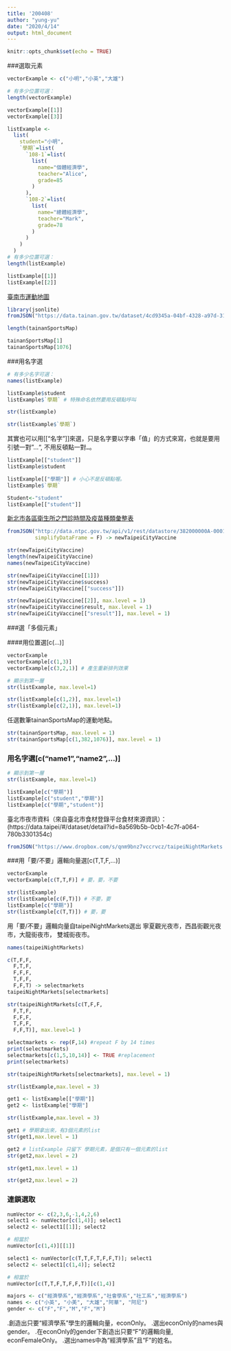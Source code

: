 ```yaml
---
title: '200408'
author: "yung-yu"
date: "2020/4/14"
output: html_document
---
```


```r
knitr::opts_chunk$set(echo = TRUE)
```


###選取元素

```r
vectorExample <- c("小明","小英","大雄")

# 有多少位置可選：
length(vectorExample)
```

```r
vectorExample[[1]]
vectorExample[[3]]
```

```r
listExample <- 
  list(
    student="小明",
    `學期`=list(
      `108-1`=list(
        list(
          name="個體經濟學",
          teacher="Alice",
          grade=85
        )
      ),
      `108-2`=list(
        list(
          name="總體經濟學",
          teacher="Mark",
          grade=78
        )
      )
    )
  )
# 有多少位置可選：
length(listExample)
```

```r
listExample[[1]]
listExample[[2]]
```



[臺南市運動地圖](https://data.gov.tw/dataset/6217)
```r
library(jsonlite)
fromJSON("https://data.tainan.gov.tw/dataset/4cd9345a-04bf-4328-a97d-314ff78b4763/resource/afc025fc-1ef4-447c-b785-a680391d0ca1/download/tnsport2.json", simplifyDataFrame = F) -> tainanSportsMap

length(tainanSportsMap)
```

```r
tainanSportsMap[1]
tainanSportsMap[1076]
```

###用名字選

```r
# 有多少名字可選：
names(listExample)
```

```r
listExample$student
listExample$`學期` # 特殊命名依然要用反頓點呼叫
```

```r
str(listExample)
```

```r
str(listExample$`學期`)
```

其實也可以用[["名字"]]來選，只是名字要以字串「值」的方式來寫，也就是要用引號一對"…", 不用反頓點一對`…`。

```r
listExample[["student"]]
listExample$student

listExample[["學期"]] # 小心不是反頓點喔。
listExample$`學期`
```

```r
Student<-"student"
listExample[["student"]]
```


[新北市各區衛生所之門診時間及疫苗種類彙整表](https://data.gov.tw/dataset/26610#r1)
```r
fromJSON("http://data.ntpc.gov.tw/api/v1/rest/datastore/382000000A-000157-002",
         simplifyDataFrame = F) -> newTaipeiCityVaccine
```

```r
str(newTaipeiCityVaccine)
length(newTaipeiCityVaccine)
names(newTaipeiCityVaccine)
```

```r
str(newTaipeiCityVaccine[[1]])
str(newTaipeiCityVaccine$success)
str(newTaipeiCityVaccine[["success"]])

str(newTaipeiCityVaccine[[2]], max.level = 1)
str(newTaipeiCityVaccine$result, max.level = 1)
str(newTaipeiCityVaccine[["sresult"]], max.level = 1)
```


###選「多個元素」

####用位置選[c(...)]

```r
vectorExample
vectorExample[c(1,3)]
vectorExample[c(3,2,1)] # 產生重新排列效果
```

```r
# 顯示到第一層
str(listExample, max.level=1)

str(listExample[c(1,2)], max.level=1)
str(listExample[c(2,1)], max.level=1)
```


任選數筆tainanSportsMap的運動地點。
```r
str(tainanSportsMap, max.level = 1)
str(tainanSportsMap[c(1,382,1076)], max.level = 1)
```


### 用名字選[c("name1","name2",...)]

```r
# 顯示到第一層
str(listExample, max.level=1)

listExample[c("學期")]
listExample[c("student","學期")]
listExample[c("學期","student")]
```

臺北市夜市資料（來自臺北市食材登錄平台食材來源資訊）：(https://data.taipei/#/dataset/detail?id=8a569b5b-0cb1-4c7f-a064-780b3301354c)

```r
fromJSON("https://www.dropbox.com/s/qnm9bnz7vccrvcz/taipeiNightMarkets.json?dl=1", simplifyDataFrame = F) -> taipeiNightMarkets
```

###用「要/不要」邏輯向量選[c(T,T,F,...)]

```r
vectorExample
vectorExample[c(T,T,F)] # 要，要，不要
```

```r
str(listExample)
str(listExample[c(F,T)]) # 不要，要
listExample[c("學期")]
str(listExample[c(T,T)]) # 要，要
```

用「要/不要」邏輯向量自taipeiNightMarkets選出 寧夏觀光夜市，西昌街觀光夜市，大龍街夜市， 雙城街夜市。

```r
names(taipeiNightMarkets)

c(T,F,F,
  F,T,F,
  F,F,F,
  T,F,F,
  F,F,T) -> selectmarkets
taipeiNightMarkets[selectmarkets]

str(taipeiNightMarkets[c(T,F,F,
  F,T,F,
  F,F,F,
  T,F,F,
  F,F,T)], max.level=1 )
```

```r
selectmarkets <- rep(F,14) #repeat F by 14 times
print(selectmarkets)
selectmarkets[c(1,5,10,14)] <- TRUE #replacement
print(selectmarkets)
```

```r
str(taipeiNightMarkets[selectmarkets], max.level = 1)
```

```r
str(listExample,max.level = 3)
```

```r
get1 <- listExample[["學期"]]
get2 <- listExample["學期"]
```

```r
str(listExample,max.level = 3)
```

```r
get1 # 學期拿出來，有3個元素的list
str(get1,max.level = 1)
```

```r
get2 # listExample 只留下 學期元素，是個只有一個元素的list
str(get2,max.level = 2)
```

```r
str(get1,max.level = 1)
```

```r
str(get2,max.level = 2)
```

### 連鎖選取


```r
numVector <- c(2,3,6,-1,4,2,6)
select1 <- numVector[c(1,4)]; select1
select2 <- select1[[1]]; select2

# 相當於
numVector[c(1,4)][[1]]
```

```r
select1 <- numVector[c(T,T,F,T,F,F,T)]; select1
select2 <- select1[c(1,4)]; select2

# 相當於
numVector[c(T,T,F,T,F,F,T)][c(1,4)]
```

```r
majors <- c("經濟學系","經濟學系","社會學系","社工系","經濟學系")
names <- c("小英", "小美", "大雄","阿華", "阿尼")
gender <- c("F","F","M","F","M")
```
.創造出只要“經濟學系”學生的邏輯向量，econOnly。
.選出econOnly的names與gender。
.在econOnly的gender下創造出只要“F”的邏輯向量, econFemaleOnly。
.選出names中為“經濟學系”且“F”的姓名。

